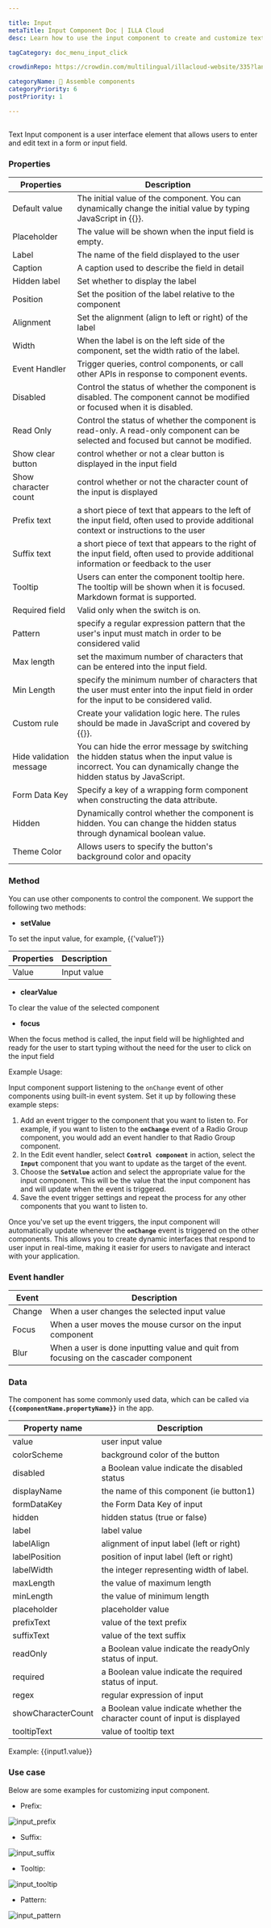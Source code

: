 ---

title: Input
metaTitle: Input Component Doc | ILLA Cloud 
desc: Learn how to use the input component to create and customize text fields for your app in ILLA Cloud.

tagCategory: doc_menu_input_click

crowdinRepo: https://crowdin.com/multilingual/illacloud-website/335?languages=en&filter=basic&value=0

categoryName: 🧬 Assemble components
categoryPriority: 6
postPriority: 1

---

## <h2 hidden>What is Input?</h2>

Text Input component is a user interface element that allows users to enter and edit text in a form or input field.

### Properties

| Properties | Description |
| --- | --- |
| Default value | The initial value of the component. You can dynamically change the initial value by typing JavaScript in {{}}. |
| Placeholder | The value will be shown when the input field is empty. |
| Label | The name of the field displayed to the user |
| Caption | A caption used to describe the field in detail |
| Hidden label | Set whether to display the label |
| Position | Set the position of the label relative to the component |
| Alignment | Set the alignment (align to left or right) of the label |
| Width | When the label is on the left side of the component, set the width ratio of the label. |
| Event Handler | Trigger queries, control components, or call other APIs in response to component events. |
| Disabled | Control the status of whether the component is disabled. The component cannot be modified or focused when it is disabled. |
| Read Only | Control the status of whether the component is read-only. A read-only component can be selected and focused but cannot be modified. |
| Show clear button | control whether or not a clear button is displayed in the input field |
| Show character count | control whether or not the character count of the input is displayed  |
| Prefix text | a short piece of text that appears to the left of the input field, often used to provide additional context or instructions to the user |
| Suffix text | a short piece of text that appears to the right of the input field, often used to provide additional information or feedback to the user |
| Tooltip | Users can enter the component tooltip here. The tooltip will be shown when it is focused. Markdown format is supported. |
| Required field | Valid only when the switch is on. |
| Pattern | specify a regular expression pattern that the user's input must match in order to be considered valid |
| Max length | set the maximum number of characters that can be entered into the input field. |
| Min Length | specify the minimum number of characters that the user must enter into the input field in order for the input to be considered valid. |
| Custom rule | Create your validation logic here. The rules should be made in JavaScript and covered by {{}}. |
| Hide validation message | You can hide the error message by switching the hidden status when the input value is incorrect. You can dynamically change the hidden status by JavaScript. |
| Form Data Key | Specify a key of a wrapping form component when constructing the data attribute. |
| Hidden | Dynamically control whether the component is hidden. You can change the hidden status through dynamical boolean value. |
| Theme Color | Allows users to specify the button's background color and opacity |

### Method

You can use other components to control the component. We support the following two methods:

- **setValue**

To set the input value, for example, {{'value1'}}

| Properties | Description |
| --- | --- |
| Value | Input value |

- **clearValue**

To clear the value of the selected component 

- **focus**

When the focus method is called, the input field will be highlighted and ready for the user to start typing without the need for the user to click on the input field

Example Usage:

Input component support listening to the `onChange` event of other components using built-in event system. Set it up by following these example steps:

1. Add an event trigger to the component that you want to listen to. For example, if you want to listen to the **`onChange`** event of a Radio Group component, you would add an event handler to that Radio Group component.
2. In the Edit event handler, select **`Control component`** in action, select the **`Input`** component that you want to update as the target of the event.
3. Choose the **`SetValue`** action and select the appropriate value for the input component. This will be the value that the input component has and will update when the event is triggered.
4. Save the event trigger settings and repeat the process for any other components that you want to listen to.

Once you've set up the event triggers, the input component will automatically update whenever the **`onChange`** event is triggered on the other components. This allows you to create dynamic interfaces that respond to user input in real-time, making it easier for users to navigate and interact with your application.

### Event handler

| Event | Description |
| --- | --- |
| Change | When a user changes the selected input value |
| Focus | When a user moves the mouse cursor on the input component |
| Blur | When a user is done inputting value and quit from focusing on the cascader component |

### Data

The component has some commonly used data, which can be called via **`{{componentName.propertyName}}`** in the app.

| Property name | Description |
| --- | --- |
| value | user input value |
| colorScheme | background color of the button |
| disabled | a Boolean value indicate the disabled status |
| displayName | the name of this component (ie button1) |
| formDataKey | the Form Data Key of input |
| hidden | hidden status (true or false) |
| label | label value |
| labelAlign | alignment of input label (left or right) |
| labelPosition | position of input label (left or right) |
| labelWidth | the integer representing width of label. |
| maxLength | the value of maximum length  |
| minLength | the value of minimum length |
| placeholder | placeholder value |
| prefixText | value of the text prefix |
| suffixText | value of the text suffix |
| readOnly | a Boolean value indicate the readyOnly status of input.  |
| required | a Boolean value indicate the required status of input.  |
| regex | regular expression of input |
| showCharacterCount | a Boolean value indicate whether the character count of input is displayed |
| tooltipText | value of tooltip text |

Example: {{input1.value}}

### Use case

Below are some examples for customizing input component.

- Prefix:

![input_prefix](https://cdn.illacloud.com/official-website/img/docs/input_prefix.png)

- Suffix:

![input_suffix](https://cdn.illacloud.com/official-website/img/docs/input_suffix.png)

- Tooltip:

![input_tooltip](https://cdn.illacloud.com/official-website/img/docs/input_tooltip.png)

- Pattern:

![input_pattern](https://cdn.illacloud.com/official-website/img/docs/input_pattern.png)